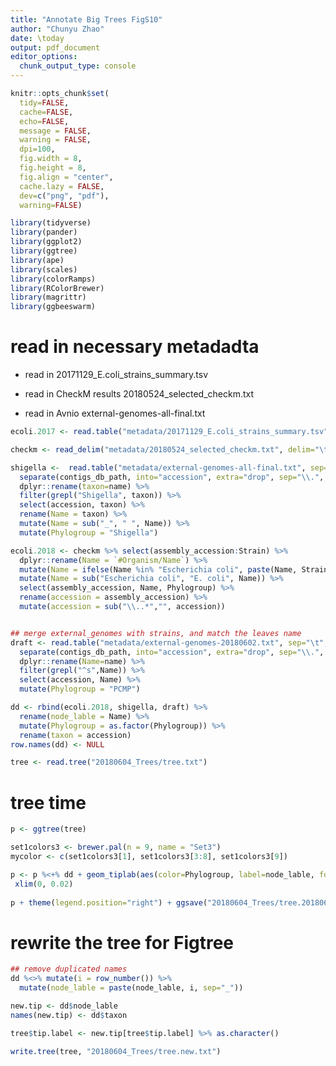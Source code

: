 ```yaml
---
title: "Annotate Big Trees FigS10"
author: "Chunyu Zhao"
date: \today
output: pdf_document
editor_options: 
  chunk_output_type: console
---
```


```r
knitr::opts_chunk$set(
  tidy=FALSE,
  cache=FALSE,
  echo=FALSE,
  message = FALSE,
  warning = FALSE,
  dpi=100,
  fig.width = 8,
  fig.height = 8,
  fig.align = "center",
  cache.lazy = FALSE,
  dev=c("png", "pdf"),
  warning=FALSE)
```

```r
library(tidyverse)
library(pander)
library(ggplot2)
library(ggtree)
library(ape)
library(scales)
library(colorRamps)
library(RColorBrewer)
library(magrittr)
library(ggbeeswarm)
```

# read in necessary metadadta

- read in 20171129_E.coli_strains_summary.tsv

- read in CheckM results 20180524_selected_checkm.txt

- read in Avnio external-genomes-all-final.txt

```r
ecoli.2017 <- read.table("metadata/20171129_E.coli_strains_summary.tsv", sep="\t", header = TRUE)

checkm <- read_delim("metadata/20180524_selected_checkm.txt", delim="\t")

shigella <-  read.table("metadata/external-genomes-all-final.txt", sep="\t", header = TRUE) %>%
  separate(contigs_db_path, into="accession", extra="drop", sep="\\.", remove=FALSE) %>%
  dplyr::rename(taxon=name) %>%
  filter(grepl("Shigella", taxon)) %>%
  select(accession, taxon) %>%
  rename(Name = taxon) %>%
  mutate(Name = sub("_", " ", Name)) %>%
  mutate(Phylogroup = "Shigella")

ecoli.2018 <- checkm %>% select(assembly_accession:Strain) %>%
  dplyr::rename(Name = `#Organism/Name`) %>% 
  mutate(Name = ifelse(Name %in% "Escherichia coli", paste(Name, Strain, sep=":"), as.character(Name))) %>%
  mutate(Name = sub("Escherichia coli", "E. coli", Name)) %>%
  select(assembly_accession, Name, Phylogroup) %>%
  rename(accession = assembly_accession) %>%
  mutate(accession = sub("\\..*","", accession))


## merge external_genomes with strains, and match the leaves name
draft <- read.table("metadata/external-genomes-20180602.txt", sep="\t", header = TRUE) %>%
  separate(contigs_db_path, into="accession", extra="drop", sep="\\.", remove=FALSE) %>%
  dplyr::rename(Name=name) %>%
  filter(grepl("^s",Name)) %>%
  select(accession, Name) %>%
  mutate(Phylogroup = "PCMP")

dd <- rbind(ecoli.2018, shigella, draft) %>%
  rename(node_lable = Name) %>%
  mutate(Phylogroup = as.factor(Phylogroup)) %>%
  rename(taxon = accession)
row.names(dd) <- NULL

tree <- read.tree("20180604_Trees/tree.txt")
```

# tree time

```r
p <- ggtree(tree)

set1colors3 <- brewer.pal(n = 9, name = "Set3")
mycolor <- c(set1colors3[1], set1colors3[3:8], set1colors3[9])

p <- p %<+% dd + geom_tiplab(aes(color=Phylogroup, label=node_lable, fontsize=5)) +
 xlim(0, 0.02) 
  
p + theme(legend.position="right") + ggsave("20180604_Trees/tree.20180604.pdf", width=16, height=35, useDingbats=FALSE)
```

# rewrite the tree for Figtree

```r
## remove duplicated names
dd %<>% mutate(i = row_number()) %>%
  mutate(node_lable = paste(node_lable, i, sep="_"))

new.tip <- dd$node_lable
names(new.tip) <- dd$taxon

tree$tip.label <- new.tip[tree$tip.label] %>% as.character()

write.tree(tree, "20180604_Trees/tree.new.txt")
```
